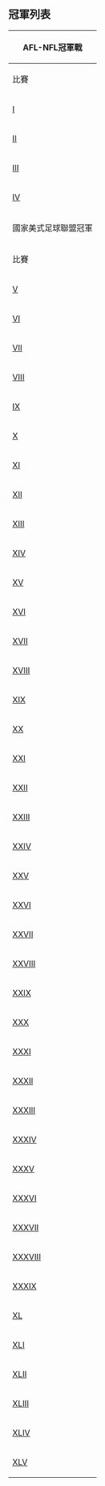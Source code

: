 ==冠軍列表==
{| border="1" cellspacing="0" class="wikitable" style="font-size: 95%"
|- style="background:#c0c0c0"
! colspan="7" | AFL-NFL冠軍戰
|- bgcolor="#efefef"
! 比賽
! 日期
! 勝方
! 比分
! 負方
! 球場及城市
|-
| [[第一屆超級盃|I]]
| [[1967年]][[1月15日]]
| [[綠灣包裝工|格林貝包裝工]]
| 35-10
| [[堪薩斯城酋長]]
| [[洛杉磯紀念球場]]、[[洛杉磯]]
|-
| [[第二屆超級盃|II]]
| [[1968年]][[1月14日]]
| [[綠灣包裝工|格林貝包裝工]]
| 33-14
| [[奧克蘭侵略者|奧克蘭突擊者]]
| [[邁阿密橙碗]]、[[邁阿密]]
|-
| [[第三屆超級盃|III]]
| [[1969年]][[1月12日]]
| [[紐約噴射機]]
| 16-7
| [[印城小馬|巴爾的摩小馬]]
| [[邁阿密橙碗]]、[[邁阿密]]
|-
| [[第四屆超級盃|IV]]
| [[1970年]][[1月11日]]
| [[堪薩斯城酋長]]
| 23-7
| [[明尼蘇達維京人]]
| [[Tulane球場]]、[[新奧爾良|紐奧良]]
|- style="background:#c0c0c0"
! colspan="7" | 國家美式足球聯盟冠軍
|- bgcolor="#efefef"
! 比賽
! 日期
! 勝方
! 比分
! 負方
! 球場及城市
|-
| [[第五屆超級碗|V]]
| [[1971年]][[1月17日]]
| [[印城小馬|巴爾的摩小馬]]
| 16-13
| [[達拉斯牛仔]]
| [[邁阿密橙碗]]、[[邁阿密]]
|-
| [[第六屆超級碗|VI]]
| [[1972年]][[1月16日]]
| [[達拉斯牛仔]]
| 24-3
| [[邁阿密海豚]]
| [[Tulane球場]]、[[新奧爾良|紐奧良]]
|-
| [[第七屆超級碗|VII]]
| [[1973年]][[1月14日]]
| [[邁阿密海豚]]
| 14-7
| [[華盛頓紅人|華盛頓紅皮]]
| [[洛杉磯紀念球場]]、[[洛杉磯]]
|-
| [[第八屆超級碗|VIII]]
| [[1974年]][[1月13日]]
| [[邁阿密海豚]]
| 24-7
| [[明尼蘇達維京人]]
| [[賴斯球場]]、[[侯斯頓|休士頓]]
|-
| [[第九屆超級碗|IX]]
| [[1975年]][[1月12日]]
| [[匹茲堡鋼人|匹茲堡鋼鐵工]]
| 16-6
| [[明尼蘇達維京人]]
| [[Tulane球場]]、[[新奧爾良]]
|-
| [[第十屆超級碗|X]]
| [[1976年]][[1月18日]]
| [[匹茲堡鋼人]]
| 21-17
| [[達拉斯牛仔]]
| [[邁阿密橙碗]]、[[邁阿密]]
|-
| [[第十一屆超級碗|XI]]
| [[1977年]][[1月9日]]
| [[奧克蘭侵略者|奧克蘭突擊者]]
| 32-14
| [[明尼蘇達維京人]]
| [[玫瑰碗 (體育場)|玫瑰碗]]、[[洛杉磯]]
|-
| [[第十二屆超級碗|XII]]
| [[1978年]][[1月15日]]
| [[達拉斯牛仔]]
| 27-10
| [[丹佛野馬]]
| [[路易斯安娜超級巨蛋]]、[[新奧爾良|紐奧良]]
|-
| [[第十三屆超級碗|XIII]]
| [[1979年]][[1月21日]]
| [[匹茲堡鋼人|匹茲堡鋼鐵工]]
| 35-31
| [[達拉斯牛仔]]
| [[邁阿密橙碗]]、[[邁阿密]]
|-
| [[第十四屆超級碗|XIV]]
| [[1980年]][[1月20日]]
| [[匹茲堡鋼人|匹茲堡鋼鐵工]]
| 31-19
| [[聖路易斯公羊|洛杉磯公羊]]
| [[玫瑰碗 (體育場)|玫瑰碗]]、[[洛杉磯]]
|-
| [[第十五屆超級碗|XV]]
| [[1981年]][[1月25日]]
| [[奧克蘭侵略者|奧克蘭突擊者]]
| 27-10
| [[費城老鷹|費城大鵰]]
| [[路易斯安娜超級巨蛋]]、[[新奧爾良|紐奧良]]
|-
| [[第十六屆超級碗|XVI]]
| [[1982年]][[1月24日]]
| [[三藩市49人|三藩市四九人]]
| 26-21
| [[辛辛那提孟加拉虎]]
| [[庞蒂亚克银蛋球场]]、[[龐蒂亞克]]
|-
| [[第十七屆超級碗|XVII]]
| [[1983年]][[1月30日]]
| [[華盛頓紅人|華盛頓紅皮]]
| 27-17
| [[邁阿密海豚]]
| [[玫瑰碗 (體育場)|玫瑰碗]]、[[洛杉磯]]
|-
| [[第十八屆超級碗|XVIII]]
| [[1984年]][[1月22日]]
| [[奧克蘭侵略者|洛杉磯突擊者]]
| 38-9
| [[華盛頓紅人|華盛頓紅皮]]
| [[坦帕球場]]、[[坦帕]]
|-
| [[第十九屆超級碗|XIX]]
| [[1985年]][[1月20日]]
| [[三藩市49人|三藩市四九人]]
| 38-16
| [[邁阿密海豚]]
| [[史丹福球場]]、[[斯坦福 (加利福尼亚州)|史丹福]]
|-
| [[第二十屆超級碗|XX]]
| [[1986年]][[1月26日]]
| [[芝加哥熊|芝加哥大熊]]
| 46-10
| [[新英格蘭愛國者]]
| [[路易斯安娜超級巨蛋]]、[[新奧爾良|紐奧良]]
|-
| [[第二十一屆超級碗|XXI]]
| [[1987年]][[1月25日]]
| [[紐約巨人]]
| 39-20
| [[丹佛野馬]]
| [[玫瑰碗 (體育場)|玫瑰碗]]、[[洛杉磯]]
|-
| [[第二十二屆超級碗|XXII]]
| [[1988年]][[1月31日]]
| [[華盛頓紅人|華盛頓紅皮]]
| 42-10
| [[丹佛野馬]]
| [[Jack Murphy Stadium]]、[[聖地牙哥]]
|-
| [[第二十三屆超級碗|XXIII]]
| [[1989年]][[1月22日]]
| [[三藩市49人|三藩市四九人]]
| 20-16
| [[辛辛那提孟加拉虎]]
| [[Joe Robbie Stadium]]、[[邁阿密]]
|-
| [[第二十四屆超級碗|XXIV]]
| [[1990年]][[1月28日]]
| [[三藩市49人|三藩市四九人]]
| 55-10
| [[丹佛野馬]]
| [[路易斯安娜超級巨蛋]]、[[新奧爾良|紐奧良]]
|-
| [[第二十五屆超級碗|XXV]]
| [[1991年]][[1月27日]]
| [[紐約巨人]]
| 20-19
| [[水牛城比爾|布法羅比爾]]
| [[坦帕球場]]、[[坦帕]]
|-
| [[第二十六屆超級碗|XXVI]]
| [[1992年]][[1月26日]]
| [[華盛頓紅人|華盛頓紅皮]]
| 37-24
| [[水牛城比爾|布法羅比爾]]
| [[都會巨蛋]]、[[明尼阿波利斯]]
|-
| [[第二十七屆超級碗|XXVII]]
| [[1993年]][[1月31日]]
| [[達拉斯牛仔]]
| 52-17
| [[水牛城比爾|布法羅比爾]]
| [[玫瑰碗 (體育場)|玫瑰碗]]、[[洛杉磯]]
|-
| [[第二十八屆超級碗|XXVIII]]
| [[1994年]][[1月30日]]
| [[達拉斯牛仔]]
| 30-13
| [[水牛城比爾|布法羅比爾]]
| [[喬治亞巨蛋]]、[[阿特蘭大]]
|-
| [[第二十九屆超級碗|XXIX]]
| [[1995年]][[1月29日]]
| [[三藩市49人|三藩市四九人]]
| 49-26
| [[聖地牙哥電光|聖地牙哥電光人]]
| [[Joe Robbie Stadium]]、[[邁阿密]]
|-
| [[第三十屆超級碗|XXX]]
| [[1996年]][[1月28日]]
| [[達拉斯牛仔]]
| 27-17
| [[匹茲堡鋼人|匹茲堡鋼鐵工]]
| [[太平洋惡魔球場]]、[[譚普]]
|-
| [[第三十一屆超級碗|XXXI]]
| [[1997年]][[1月26日]]
| [[綠灣包裝工|格林貝包裝工]]
| 35-21
| [[新英格蘭愛國者]]
| [[路易斯安娜超級巨蛋]]、[[新奧爾良|紐奧良]]
|-
| [[第三十二屆超級碗|XXXII]]
| [[1998年]][[1月25日]]
| [[丹佛野馬]]
| 31-24
| [[綠灣包裝工|格林貝包裝工]]
| [[Jack Murphy Stadium]]、[[聖地牙哥]]
|-
| [[第三十三屆超級碗|XXXIII]]
| [[1999年]][[1月31日]]
| [[丹佛野馬]]
| 34-19
| [[亞特蘭大獵鷹]]
| [[職業球員球場]]、[[邁阿密]]
|-
| [[第三十四屆超級碗|XXXIV]]
| [[2000年]][[1月30日]]
| [[聖路易斯公羊]]
| 23-16
| [[田納西巨神|田納西泰坦]]
| [[喬治亞巨蛋]]、[[阿特蘭大]]
|-
| [[第三十五屆超級碗|XXXV]]
| [[2001年]][[1月28日]]
| [[巴爾的摩烏鴉]]
| 23-16
| [[紐約巨人]]
| [[喬治亞巨蛋]]、[[阿特蘭大]]
|-
| [[第三十六屆超級碗|XXXVI]]
| [[2002年]][[2月3日]]
| [[新英格蘭愛國者]]
| 20-17
| [[聖路易斯公羊]]
| [[路易斯安娜超級巨蛋]]、[[新奧爾良]]
|-
| [[第三十七屆超級碗|XXXVII]]
| [[2003年]][[1月26日]]
| [[坦帕灣海盜|坦帕灣倭寇]]
| 48-21
| [[奧克蘭侵略者|奧克蘭突擊者]]
| [[Qualcomm Stadium]]、[[聖地牙哥]]
|-
| [[第三十八屆超級碗|XXXVIII]]
| [[2004年]][[2月1日]]
| [[新英格蘭愛國者]]
| 32-29
| [[卡罗来那黑豹]]
| [[Reliant球場]]、[[侯斯頓]]
|-
| [[第三十九屆超級碗|XXXIX]]
| [[2005年]][[2月6日]]
| [[新英格蘭愛國者]]
| 24-21
| [[費城老鷹|費城大鵰]]
| [[傑克遜維爾市政球場]]、[[杰克逊维尔 (佛罗里达州)|杰克逊维尔]]
|-
| [[第四十屆超級碗|XL]]
| [[2006年]][[2月5日]]
| [[匹茲堡鋼人|匹茲堡鋼鐵工]]
| 21-10
| [[西雅圖海鷹]]
| [[福特球場]]、[[底特律]]
|-
| [[第四十一屆超級碗|XLI]]
| [[2007年]][[2月4日]]
| [[印城小馬|印第安納波利斯小馬]]
| 29-17
| [[芝加哥熊|芝加哥大熊]]
| [[海豚球場]]、[[邁阿密]]
|-
| [[第四十二屆超級碗|XLII]]
| [[2008年]][[2月3日]]
| [[纽约巨人]]
| 17-14
| [[新英格兰爱国者]]
| [[鳳凰城大學球場]]、[[格蘭岱爾]]
|-
| [[第四十三屆超級碗|XLIII]]
| [[2009年]][[2月1日]]
| 
| 
| 
| [[Raymond James球場]]、[[坦帕]]
|-
| [[第四十四屆超級碗|XLIV]]
| [[2010年]][[2月7日]]
| 
| 
| 
| [[海豚球場]]、[[邁阿密]]
|-
| [[第四十五屆超級碗|XLV]]
| [[2011年]][[2月6日]]
| 
| 
| 
| [[達拉斯牛仔新球場]]、[[阿靈頓 (德克薩斯州)|阿靈頓]]
|}